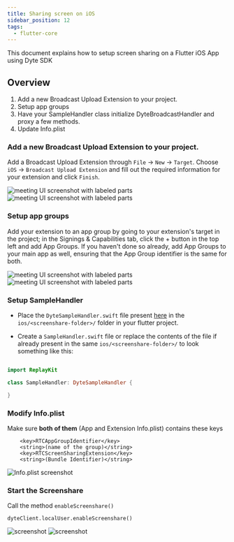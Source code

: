 ```yaml
---
title: Sharing screen on iOS
sidebar_position: 12
tags:
  - flutter-core
---
```


This document explains how to setup screen sharing on a Flutter iOS App using Dyte SDK

## Overview

1. Add a new Broadcast Upload Extension to your project.
2. Setup app groups
3. Have your SampleHandler class initialize DyteBroadcastHandler and proxy a few methods.
4. Update Info.plist

### Add a new Broadcast Upload Extension to your project.

Add a Broadcast Upload Extension through `File` -> `New` -> `Target`.
Choose `iOS` -> `Broadcast Upload Extension` and fill out the required information for your extension and click `Finish`.

![meeting UI screenshot with labeled parts](/static/mobile/0.x.x/ios-setup-0.png)
![meeting UI screenshot with labeled parts](/static/mobile/0.x.x/ios-setup-01.png)

### Setup app groups

Add your extension to an app group by going to your extension's target in the project; in the Signings & Capabilities tab, click the + button in the top left and add App Groups. If you haven't done so already, add App Groups to your main app as well, ensuring that the App Group identifier is the same for both.

![meeting UI screenshot with labeled parts](/static/mobile/0.x.x/ios-setup-03.png)
![meeting UI screenshot with labeled parts](/static/mobile/0.x.x/ios-setup-1.png)

### Setup SampleHandler

- Place the `DyteSampleHandler.swift` file present [here](https://github.com/dyte-io/iOS-ScreenShare/blob/main/DyteSampleHandler.swift) in the `ios/<screenshare-folder>/` folder in your flutter project.

- Create a `SampleHandler.swift` file or replace the contents of the file if already present in the same `ios/<screenshare-folder>/` to look something like this:

```swift

import ReplayKit

class SampleHandler: DyteSampleHandler {

}

```

### Modify Info.plist

Make sure **both of them** (App and Extension Info.plist) contains these keys

```
    <key>RTCAppGroupIdentifier</key>
	<string>(name of the group)</string>
	<key>RTCScreenSharingExtension</key>
	<string>(Bundle Identifier)</string>
```

![Info.plist screenshot](/static/mobile/0.x.x/ios-setup-info.png)

### Start the Screenshare

Call the method `enableScreenshare()`

```
dyteClient.localUser.enableScreenshare()
```

![screenshot](/static/mobile/0.x.x/ios-setup-app.png)
![screenshot](/static/mobile/0.x.x/ios-setup-demo.png)

<head>
  <title>Flutter Core Sharing screen on iOS</title>
</head>
